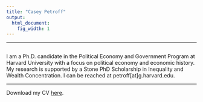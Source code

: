 ```yaml
---
title: "Casey Petroff"
output:
  html_document:
    fig_width: 1
---
```


----

:::: {style="display: flex;"}

:::

I am a Ph.D. candidate in the Political Economy and Government Program at Harvard University with a focus on political economy and economic history. My research is supported by a Stone PhD Scholarship in Inequality and Wealth Concentration. I can be reached at petroff[at]g.harvard.edu.

----

Download my CV [here](https://www.dropbox.com/s/beticxrzytez32o/petroff_cv.pdf?dl=0). 






